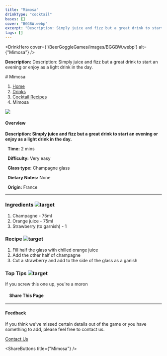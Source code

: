 ```yaml
---
title: "Mimosa"
drinkType: "cocktail"
bases: []
cover: "BGGBW.webp"
excerpt: "Description: Simply juice and fizz but a great drink to start an evening or enjoy as a light drink in the day."
tags: []
---
```



<DrinkHero
  cover={'/BeerGoggleGames/images/BGGBW.webp'}
  alt={"Mimosa"}
/>

<DrinkSection title="Overview" icon="/BeerGoggleGames/images/info.webp">
<p><strong>Description:</strong> Description: Simply juice and fizz but a great drink to start an evening or enjoy as a light drink in the day.</p>
</DrinkSection>

<DrinkSection title="Ingredients" icon="/BeerGoggleGames/images/liquor.webp">
<!-- Add ingredients -->
</DrinkSection>

<DrinkSection title="Method" icon="/BeerGoggleGames/images/question.webp">
# Mimosa

1.  [Home](/)
2.  [Drinks](drinks)
3.  [Cocktail Recipes](drinks/cocktailrecipes)
4.  Mimosa

![](/images/mimosa.webp)

#### Overview

**Description: Simply juice and fizz but a great drink to start an evening or enjoy as a light drink in the day.**

  **Time:** 2 mins

  **Difficulty:** Very easy

  **Glass type:** Champagne glass

  **Dietary Notes:** None

  **Origin:** France

* * *

### Ingredients ![target](/images/liquor.webp)

1.  Champagne - 75ml
2.  Orange juice - 75ml
3.  Strawberry (to garnish) - 1

### Recipe ![target](/images/rules.webp)

1.  Fill half the glass with chilled orange juice
2.  Add the other half of champagne
3.  Cut a strawberry and add to the side of the glass as a ganish

### Top Tips ![target](/images/lightbulb.webp)

If you screw this one up, you're a moron

####     Share This Page

[](https://www.facebook.com/sharer/sharer.php?u=beergogglegames.co.uk/Drinks/CocktailRecipes/mimosa)[](https://www.instagram.com/direct/new/)[](https://twitter.com/intent/tweet?url=beergogglegames.co.uk/Drinks/CocktailRecipes/mimosa)

* * *

#### Feedback

If you think we've missed certain details out of the game or you have something to add, please feel free to contact us.

  
  
  
[Contact Us](contact)
</DrinkSection>



<ShareButtons title={"Mimosa"} />
<FeedbackCard></FeedbackCard>
